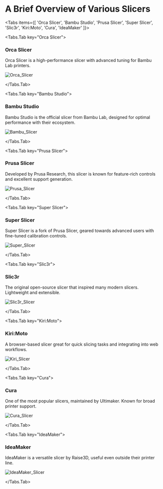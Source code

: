 # A Brief Overview of Various Slicers


<Tabs items={[
  'Orca Slicer',
  'Bambu Studio',
  'Prusa Slicer',
  'Super Slicer',
  'Slic3r',
  'Kiri:Moto',
  'Cura',
  'IdeaMaker'
]}>

<Tabs.Tab key="Orca Slicer">
### Orca Slicer

Orca Slicer is a high-performance slicer with advanced tuning for Bambu Lab printers.

![Orca_Slicer](public/issues/orca-slicer_HTNPG0TVTR.gif)

</Tabs.Tab>

<Tabs.Tab key="Bambu Studio">
### Bambu Studio

Bambu Studio is the official slicer from Bambu Lab, designed for optimal performance with their ecosystem.

![Bambu_Slicer]()

</Tabs.Tab>

<Tabs.Tab key="Prusa Slicer">
### Prusa Slicer

Developed by Prusa Research, this slicer is known for feature-rich controls and excellent support generation.

![Prusa_Slicer]()

</Tabs.Tab>

<Tabs.Tab key="Super Slicer">
### Super Slicer

Super Slicer is a fork of Prusa Slicer, geared towards advanced users with fine-tuned calibration controls.

![Super_Slicer]()

</Tabs.Tab>

<Tabs.Tab key="Slic3r">
### Slic3r

The original open-source slicer that inspired many modern slicers. Lightweight and extensible.

![Slic3r_Slicer]()

</Tabs.Tab>

<Tabs.Tab key="Kiri:Moto">
### Kiri:Moto

A browser-based slicer great for quick slicing tasks and integrating into web workflows.

![Kiri_Slicer]()

</Tabs.Tab>

<Tabs.Tab key="Cura">
### Cura

One of the most popular slicers, maintained by Ultimaker. Known for broad printer support.

![Cura_Slicer]()

</Tabs.Tab>

<Tabs.Tab key="IdeaMaker">
### IdeaMaker

IdeaMaker is a versatile slicer by Raise3D, useful even outside their printer line.

![IdeaMaker_Slicer]()

</Tabs.Tab>

</Tabs>


